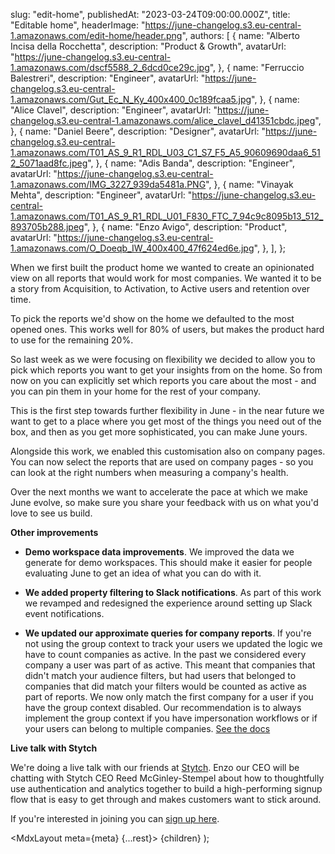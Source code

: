 
  slug: "edit-home",
  publishedAt: "2023-03-24T09:00:00.000Z",
  title: "Editable home",
  headerImage: "https://june-changelog.s3.eu-central-1.amazonaws.com/edit-home/header.png",
  authors: [
    {
      name: "Alberto Incisa della Rocchetta",
      description: "Product & Growth",
      avatarUrl: "https://june-changelog.s3.eu-central-1.amazonaws.com/dscf5588_2_6dcd0ce29c.jpg",
    },
    {
      name: "Ferruccio Balestreri",
      description: "Engineer",
      avatarUrl:
        "https://june-changelog.s3.eu-central-1.amazonaws.com/Gut_Ec_N_Ky_400x400_0c189fcaa5.jpg",
    },
    {
      name: "Alice Clavel",
      description: "Engineer",
      avatarUrl:
        "https://june-changelog.s3.eu-central-1.amazonaws.com/alice_clavel_d41351cbdc.jpeg",
    },
    {
      name: "Daniel Beere",
      description: "Designer",
      avatarUrl:
        "https://june-changelog.s3.eu-central-1.amazonaws.com/T01_AS_9_R1_RDL_U03_C1_S7_F5_A5_90609690daa6_512_5071aad8fc.jpeg",
    },
    {
      name: "Adis Banda",
      description: "Engineer",
      avatarUrl: "https://june-changelog.s3.eu-central-1.amazonaws.com/IMG_3227_939da5481a.PNG",
    },
    {
      name: "Vinayak Mehta",
      description: "Engineer",
      avatarUrl:
        "https://june-changelog.s3.eu-central-1.amazonaws.com/T01_AS_9_R1_RDL_U01_F830_FTC_7_94c9c8095b13_512_893705b288.jpeg",
    },
    {
      name: "Enzo Avigo",
      description: "Product",
      avatarUrl:
        "https://june-changelog.s3.eu-central-1.amazonaws.com/O_Doeqb_IW_400x400_47f624ed6e.jpg",
    },
  ],
};

When we first built the product home we wanted to create an opinionated view on all reports that would work for most companies. We wanted it to be a story from Acquisition, to Activation, to Active users and retention over time.

To pick the reports we'd show on the home we defaulted to the most opened ones. This works well for 80% of users, but makes the product hard to use for the remaining 20%.

So last week as we were focusing on flexibility we decided to allow you to pick which reports you want to get your insights from on the home. So from now on you can explicitly set which reports you care about the most - and you can pin them in your home for the rest of your company.

This is the first step towards further flexibility in June - in the near future we want to get to a place where you get most of the things you need out of the box, and then as you get more sophisticated, you can make June yours.

Alongside this work, we enabled this customisation also on company pages. You can now select the reports that are used on company pages - so you can look at the right numbers when measuring a company's health.

Over the next months we want to accelerate the pace at which we make June evolve, so make sure you share your feedback with us on what you'd love to see us build.

**Other improvements**

- **Demo workspace data improvements**. We improved the data we generate for demo workspaces. This should make it easier for people evaluating June to get an idea of what you can do with it.

- **We added property filtering to Slack notifications**. As part of this work we revamped and redesigned the experience around setting up Slack event notifications.

- **We updated our approximate queries for company reports**. If you're not using the group context to track your users we updated the logic we have to count companies as active. In the past we considered every company a user was part of as active. This meant that companies that didn't match your audience filters, but had users that belonged to companies that did match your filters would be counted as active as part of reports. We now only match the first company for a user if you have the group context disabled. Our recommendation is to always implement the group context if you have impersonation workflows or if your users can belong to multiple companies. [See the docs](https://www.june.so/docs/companies/track)

**Live talk with Stytch**

We're doing a live talk with our friends at [Stytch](https://stytch.com/). Enzo our CEO will be chatting with Stytch CEO Reed McGinley-Stempel about how to thoughtfully use authentication and analytics together to build a high-performing signup flow that is easy to get through and makes customers want to stick around.

If you're interested in joining you can [sign up here](https://stytch.zoom.us/webinar/register/WN_biD4rV_BTie6mJqGr5ILbQ#/registration).

  <MdxLayout meta={meta} {...rest}>
    {children}
  </MdxLayout>
);
